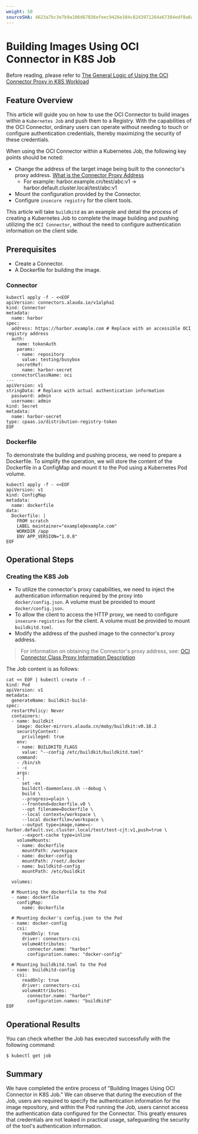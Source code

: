 ```yaml
---
weight: 50
sourceSHA: 4623a7bc3e7b9a106d67836efeec9426e384c8243971264a67384edf8a6a0d85
---
```


# Building Images Using OCI Connector in K8S Job

Before reading, please refer to [The General Logic of Using the OCI Connector Proxy in K8S Workload](./using_oci_connector_in_k8s.mdx)

## Feature Overview

This article will guide you on how to use the OCI Connector to build images within a `Kubernetes Job` and push them to a Registry. With the capabilities of the OCI Connector, ordinary users can operate without needing to touch or configure authentication credentials, thereby maximizing the security of these credentials.

When using the OCI Connector within a Kubernetes Job, the following key points should be noted:

- Change the address of the target image being built to the connector's proxy address. [What is the Connector Proxy Address](./oci_connectorclass.mdx#proxy)
  - For example: harbor.example.cn/test/abc:v1 -> harbor.default.cluster.local/test/abc:v1
- Mount the configuration provided by the Connector.
- Configure `insecure registry` for the client tools.

This article will take `buildkitd` as an example and detail the process of creating a Kubernetes Job to complete the image building and pushing utilizing the `OCI Connector`, without the need to configure authentication information on the client side.

## Prerequisites

- Create a Connector.
- A Dockerfile for building the image.

### Connector

```shell
kubectl apply -f - <<EOF
apiVersion: connectors.alauda.io/v1alpha1
kind: Connector
metadata:
  name: harbor
spec:
  address: https://harbor.example.com # Replace with an accessible OCI registry address
  auth:
    name: tokenAuth
    params:
    - name: repository
      value: testing/busybox
    secretRef:
      name: harbor-secret
  connectorClassName: oci
---
apiVersion: v1
stringData: # Replace with actual authentication information
  password: admin
  username: admin
kind: Secret
metadata:
  name: harbor-secret
type: cpaas.io/distribution-registry-token
EOF
```

### Dockerfile

To demonstrate the building and pushing process, we need to prepare a Dockerfile. To simplify the operation, we will store the content of the Dockerfile in a ConfigMap and mount it to the Pod using a Kubernetes Pod volume.

```shell
kubectl apply -f - <<EOF
apiVersion: v1
kind: ConfigMap
metadata:
  name: dockerfile
data:
  Dockerfile: |
    FROM scratch
    LABEL maintainer="example@example.com"
    WORKDIR /app
    ENV APP_VERSION="1.0.0"
EOF
```

## Operational Steps

### Creating the K8S Job

- To utilize the connector's proxy capabilities, we need to inject the authentication information required by the proxy into `docker/config.json`. A volume must be provided to mount `docker/config.json`.
- To allow the client to access the HTTP proxy, we need to configure `insecure-registries` for the client. A volume must be provided to mount `buildkitd.toml`.
- Modify the address of the pushed image to the connector's proxy address.

> For information on obtaining the Connector's proxy address, see: [OCI Connector Class Proxy Information Description](./oci_connectorclass.mdx#proxy)

The Job content is as follows:

```shell
cat << EOF | kubectl create -f -
kind: Pod
apiVersion: v1
metadata:
  generateName: buildkit-build-
spec:
  restartPolicy: Never
  containers:
  - name: buildkit
    image: docker-mirrors.alauda.cn/moby/buildkit:v0.18.2
    securityContext:
      privileged: true
    env:
    - name: BUILDKITD_FLAGS
      value: "--config /etc/buildkit/buildkitd.toml"
    command:
    - /bin/sh
    - -c
    args:
    - |
      set -ex
      buildctl-daemonless.sh --debug \
      build \
      --progress=plain \
      --frontend=dockerfile.v0 \
      --opt filename=Dockerfile \
      --local context=/workspace \
      --local dockerfile=/workspace \
      --output type=image,name=c-harbor.default.svc.cluster.local/test/test-cjt:v1,push=true \
      --export-cache type=inline
    volumeMounts:
    - name: dockerfile
      mountPath: /workspace
    - name: docker-config
      mountPath: /root/.docker
    - name: buildkitd-config
      mountPath: /etc/buildkit

  volumes:

  # Mounting the dockerfile to the Pod
  - name: dockerfile
    configMap:
      name: dockerfile

  # Mounting docker's config.json to the Pod
  - name: docker-config
    csi:
      readOnly: true
      driver: connectors-csi
      volumeAttributes:
        connector.name: "harbor"
        configuration.names: "docker-config"

  # Mounting buildkitd.toml to the Pod
  - name: buildkitd-config
    csi:
      readOnly: true
      driver: connectors-csi
      volumeAttributes:
        connector.name: "harbor"
        configuration.names: "buildkitd"
EOF
```

## Operational Results

You can check whether the Job has executed successfully with the following command:

```shell
$ kubectl get job
```

## Summary

We have completed the entire process of "Building Images Using OCI Connector in K8S Job." We can observe that during the execution of the Job, users are required to specify the authentication information for the image repository, and within the Pod running the Job, users cannot access the authentication data configured for the Connector. This greatly ensures that credentials are not leaked in practical usage, safeguarding the security of the tool's authentication information.
